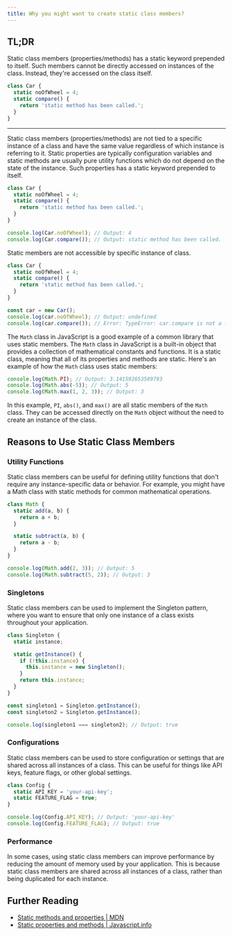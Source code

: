 ```yaml
---
title: Why you might want to create static class members?
---
```


## TL;DR

Static class members (properties/methods) has a static keyword prepended to itself. Such members cannot be directly accessed on instances of the class. Instead, they're accessed on the class itself.

```js
class Car {
  static noOfWheel = 4;
  static compare() {
    return 'static method has been called.';
  }
}
```

---

Static class members (properties/methods) are not tied to a specific instance of a class and have the same value regardless of which instance is referring to it. Static properties are typically configuration variables and static methods are usually pure utility functions which do not depend on the state of the instance. Such properties has a static keyword prepended to itself.

```js
class Car {
  static noOfWheel = 4;
  static compare() {
    return 'static method has been called.';
  }
}

console.log(Car.noOfWheel); // Output: 4
console.log(Car.compare()); // Output: static method has been called.
```

Static members are not accessible by specific instance of class.

```js
class Car {
  static noOfWheel = 4;
  static compare() {
    return 'static method has been called.';
  }
}

const car = new Car();
console.log(car.noOfWheel); // Output: undefined
console.log(car.compare()); // Error: TypeError: car.compare is not a function
```

The `Math` class in JavaScript is a good example of a common library that uses static members. The `Math` class in JavaScript is a built-in object that provides a collection of mathematical constants and functions. It is a static class, meaning that all of its properties and methods are static. Here's an example of how the `Math` class uses static members:

```js
console.log(Math.PI); // Output: 3.141592653589793
console.log(Math.abs(-5)); // Output: 5
console.log(Math.max(1, 2, 3)); // Output: 3
```

In this example, `PI`, `abs()`, and `max()` are all static members of the `Math` class. They can be accessed directly on the `Math` object without the need to create an instance of the class.

## Reasons to Use Static Class Members

### Utility Functions

Static class members can be useful for defining utility functions that don't require any instance-specific data or behavior. For example, you might have a Math class with static methods for common mathematical operations.

```js
class Math {
  static add(a, b) {
    return a + b;
  }

  static subtract(a, b) {
    return a - b;
  }
}

console.log(Math.add(2, 3)); // Output: 5
console.log(Math.subtract(5, 2)); // Output: 3
```

### Singletons

Static class members can be used to implement the Singleton pattern, where you want to ensure that only one instance of a class exists throughout your application.

```js
class Singleton {
  static instance;

  static getInstance() {
    if (!this.instance) {
      this.instance = new Singleton();
    }
    return this.instance;
  }
}

const singleton1 = Singleton.getInstance();
const singleton2 = Singleton.getInstance();

console.log(singleton1 === singleton2); // Output: true
```

### Configurations

Static class members can be used to store configuration or settings that are shared across all instances of a class. This can be useful for things like API keys, feature flags, or other global settings.

```js
class Config {
  static API_KEY = 'your-api-key';
  static FEATURE_FLAG = true;
}

console.log(Config.API_KEY); // Output: 'your-api-key'
console.log(Config.FEATURE_FLAG); // Output: true
```

### Performance

In some cases, using static class members can improve performance by reducing the amount of memory used by your application. This is because static class members are shared across all instances of a class, rather than being duplicated for each instance.

## Further Reading

- [Static methods and properties | MDN](https://developer.mozilla.org/en-US/docs/Web/JavaScript/Reference/Classes/static)
- [Static properties and methods | Javascript.info](https://javascript.info/static-properties-methods)
